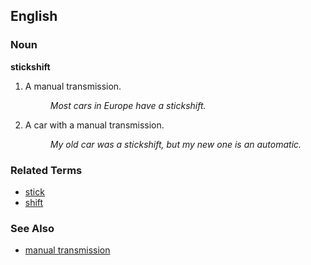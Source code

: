 ==English==

===Noun===
'''stickshift'''

# A manual transmission.
#: ''Most cars in Europe have a stickshift.''
# A car with a manual transmission.
#: ''My old car was a stickshift, but my new one is an automatic.''

===Related Terms===
*[[stick]]
*[[shift]]

===See Also===
*[[manual transmission]]